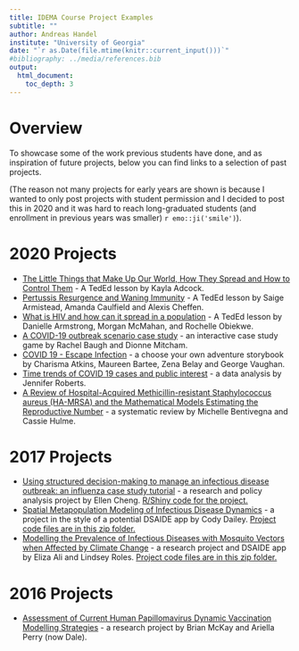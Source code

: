 ```yaml
---
title: IDEMA Course Project Examples 
subtitle: ""
author: Andreas Handel
institute: "University of Georgia"
date: "`r as.Date(file.mtime(knitr::current_input()))`"
#bibliography: ../media/references.bib
output: 
  html_document:
    toc_depth: 3
---
```


# Overview

To showcase some of the work previous students have done, and as inspiration of future projects, below you can find links to a selection of past projects. 

(The reason not many projects for early years are shown is because I wanted to only post projects with student permission and I decided to post this in 2020 and it was hard to reach long-graduated students (and enrollment in previous years was smaller) `r emo::ji('smile')`). 

# 2020 Projects

* [The Little Things that Make Up Our World, How They Spread and How to Control Them](https://ed.ted.com/on/3RcRFTdu) - A TedEd lesson by Kayla Adcock.
* [Pertussis Resurgence and Waning Immunity](https://ed.ted.com/on/jQ8yORTf) - A TedEd lesson by Saige Armistead, Amanda Caulfield and Alexis Cheffen.
* [What is HIV and how can it spread in a population](https://ed.ted.com/on/SB3Q6tMr) - A TedEd lesson by Danielle Armstrong, Morgan McMahan, and Rochelle Obiekwe.
* [A COVID-19 outbreak scenario case study](https://outbreakscenario.wordpress.com/) - an interactive case study game by Rachel Baugh and Dionne Mitcham. 
* [COVID 19 - Escape Infection](https://docs.google.com/presentation/d/1xoRyDp_kpG5Gp3gGzWI7q8P4vm2nFH8YXo6eDMaeZHY/preview#slide=id.g539b68e07a_1_31) - a choose your own adventure storybook by Charisma Atkins, Maureen Bartee, Zena Belay and George Vaughan. 
* [Time trends of COVID 19 cases and public interest](./media/Jennifer_Roberts_Class_Project_2020.pdf) - a data analysis by Jennifer Roberts.
* [A Review of Hospital-Acquired Methicillin-resistant Staphylococcus aureus (HA-MRSA) and the Mathematical Models Estimating the Reproductive Number](./media/MRSA_and_R0_2020_Project.pdf) - a systematic review by Michelle Bentivegna and Cassie Hulme.


# 2017 Projects

* [Using structured decision-making to manage an infectious disease outbreak: an influenza case study tutorial](./media/2017_Final_Project_Cheng.pdf) - a research and policy analysis project by Ellen Cheng. [R/Shiny code for the project.](./media/2017_Final_Project_Cheng_app.R)
* [Spatial Metapopulation Modeling of Infectious Disease Dynamics](./media/2017_Final_Project_Dailey.html) - a project in the style of a potential DSAIDE app by Cody Dailey. [Project code files are in this zip folder.](./media/2017_Final_Project_Dailey.zip)
* [Modelling the Prevalence of Infectious Diseases with Mosquito Vectors when Affected
by Climate Change](./media/2017_Final_Project_Ali_Roles.pdf) - a research project and DSAIDE app by Eliza Ali and Lindsey Roles. [Project code files are in this zip folder.](./media/2017_Final_Project_Ali_Roles.zip)


# 2016 Projects

* [Assessment of Current Human Papillomavirus Dynamic Vaccination Modelling Strategies](./media/2016_Final_Project_McKay_Perry.pdf) - a research project by Brian McKay and Ariella Perry (now Dale).
